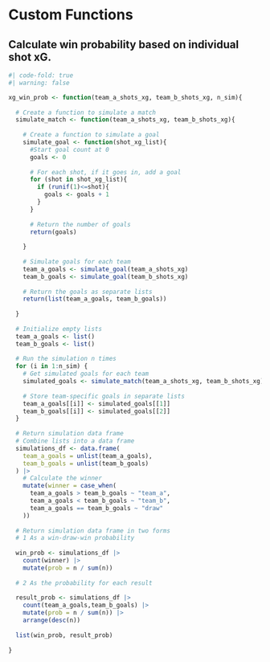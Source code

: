 # Custom Functions

## Calculate win probability based on individual shot xG.

```r

#| code-fold: true
#| warning: false

xg_win_prob <- function(team_a_shots_xg, team_b_shots_xg, n_sim){
  
  # Create a function to simulate a match
  simulate_match <- function(team_a_shots_xg, team_b_shots_xg){
    
    # Create a function to simulate a goal
    simulate_goal <- function(shot_xg_list){
      #Start goal count at 0
      goals <- 0
      
      # For each shot, if it goes in, add a goal
      for (shot in shot_xg_list){
        if (runif(1)<=shot){
          goals <- goals + 1
        }
      }
      
      # Return the number of goals
      return(goals)
      
    }
    
    # Simulate goals for each team
    team_a_goals <- simulate_goal(team_a_shots_xg)
    team_b_goals <- simulate_goal(team_b_shots_xg)
    
    # Return the goals as separate lists
    return(list(team_a_goals, team_b_goals))
    
  }
  
  # Initialize empty lists
  team_a_goals <- list()
  team_b_goals <- list()
  
  # Run the simulation n times
  for (i in 1:n_sim) {
    # Get simulated goals for each team
    simulated_goals <- simulate_match(team_a_shots_xg, team_b_shots_xg)
    
    # Store team-specific goals in separate lists
    team_a_goals[[i]] <- simulated_goals[[1]]
    team_b_goals[[i]] <- simulated_goals[[2]]
  }
  
  # Return simulation data frame
  # Combine lists into a data frame
  simulations_df <- data.frame(
    team_a_goals = unlist(team_a_goals),
    team_b_goals = unlist(team_b_goals)
  ) |>
    # Calculate the winner
    mutate(winner = case_when(
      team_a_goals > team_b_goals ~ "team_a",
      team_a_goals < team_b_goals ~ "team_b",
      team_a_goals == team_b_goals ~ "draw"
    ))
  
  # Return simulation data frame in two forms
  # 1 As a win-draw-win probability
  
  win_prob <- simulations_df |>
    count(winner) |>
    mutate(prob = n / sum(n))
  
  # 2 As the probability for each result
  
  result_prob <- simulations_df |>
    count(team_a_goals,team_b_goals) |>
    mutate(prob = n / sum(n)) |>
    arrange(desc(n))
  
  list(win_prob, result_prob)
  
}

```

